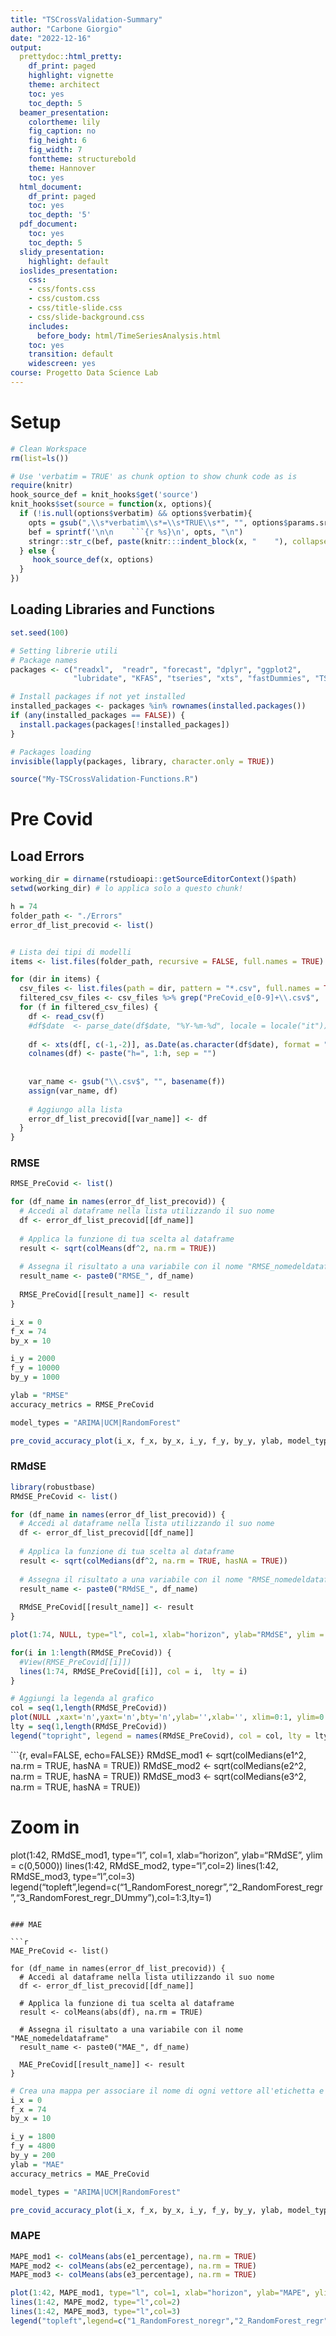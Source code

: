 ```yaml
---
title: "TSCrossValidation-Summary"
author: "Carbone Giorgio"
date: "2022-12-16"
output:
  prettydoc::html_pretty:
    df_print: paged
    highlight: vignette
    theme: architect
    toc: yes
    toc_depth: 5
  beamer_presentation:
    colortheme: lily
    fig_caption: no
    fig_height: 6
    fig_width: 7
    fonttheme: structurebold
    theme: Hannover
    toc: yes
  html_document:
    df_print: paged
    toc: yes
    toc_depth: '5'
  pdf_document:
    toc: yes
    toc_depth: 5
  slidy_presentation:
    highlight: default
  ioslides_presentation:
    css:
    - css/fonts.css
    - css/custom.css
    - css/title-slide.css
    - css/slide-background.css
    includes:
      before_body: html/TimeSeriesAnalysis.html
    toc: yes
    transition: default
    widescreen: yes
course: Progetto Data Science Lab
---
```


# Setup

```r
# Clean Workspace
rm(list=ls())
```

```r
# Use 'verbatim = TRUE' as chunk option to show chunk code as is
require(knitr)
hook_source_def = knit_hooks$get('source')
knit_hooks$set(source = function(x, options){
  if (!is.null(options$verbatim) && options$verbatim){
    opts = gsub(",\\s*verbatim\\s*=\\s*TRUE\\s*", "", options$params.src)
    bef = sprintf('\n\n    ```{r %s}\n', opts, "\n")
    stringr::str_c(bef, paste(knitr:::indent_block(x, "    "), collapse = '\n'), "\n    ```\n")
  } else {
     hook_source_def(x, options)
  }
})
```

## Loading Libraries and Functions

```r
set.seed(100)

# Setting librerie utili
# Package names
packages <- c("readxl",  "readr", "forecast", "dplyr", "ggplot2",
              "lubridate", "KFAS", "tseries", "xts", "fastDummies", "TSstudio", "utils") 

# Install packages if not yet installed
installed_packages <- packages %in% rownames(installed.packages())
if (any(installed_packages == FALSE)) {
  install.packages(packages[!installed_packages])
}

# Packages loading
invisible(lapply(packages, library, character.only = TRUE))
```

```r
source("My-TSCrossValidation-Functions.R")
```


# Pre Covid

## Load Errors

```r
working_dir = dirname(rstudioapi::getSourceEditorContext()$path)
setwd(working_dir) # lo applica solo a questo chunk!

h = 74
folder_path <- "./Errors"
error_df_list_precovid <- list()


# Lista dei tipi di modelli
items <- list.files(folder_path, recursive = FALSE, full.names = TRUE)

for (dir in items) {
  csv_files <- list.files(path = dir, pattern = "*.csv", full.names = TRUE)
  filtered_csv_files <- csv_files %>% grep("PreCovid_e[0-9]+\\.csv$", ., value = TRUE)
  for (f in filtered_csv_files) {
    df <- read_csv(f)
    #df$date  <- parse_date(df$date, "%Y-%m-%d", locale = locale("it"))
    
    df <- xts(df[, c(-1,-2)], as.Date(as.character(df$date), format = "%Y-%m-%d"))
    colnames(df) <- paste("h=", 1:h, sep = "")
    
    
    var_name <- gsub("\\.csv$", "", basename(f))
    assign(var_name, df)
    
    # Aggiungo alla lista
    error_df_list_precovid[[var_name]] <- df
  }
}
```

### RMSE

```r
RMSE_PreCovid <- list()

for (df_name in names(error_df_list_precovid)) {
  # Accedi al dataframe nella lista utilizzando il suo nome
  df <- error_df_list_precovid[[df_name]]
  
  # Applica la funzione di tua scelta al dataframe
  result <- sqrt(colMeans(df^2, na.rm = TRUE))
  
  # Assegna il risultato a una variabile con il nome "RMSE_nomedeldataframe"
  result_name <- paste0("RMSE_", df_name)
  
  RMSE_PreCovid[[result_name]] <- result
}
```


```r
i_x = 0
f_x = 74
by_x = 10

i_y = 2000
f_y = 10000
by_y = 1000

ylab = "RMSE"
accuracy_metrics = RMSE_PreCovid

model_types = "ARIMA|UCM|RandomForest"

pre_covid_accuracy_plot(i_x, f_x, by_x, i_y, f_y, by_y, ylab, model_types, accuracy_metrics)

```


### RMdSE

```r
library(robustbase)
RMdSE_PreCovid <- list()

for (df_name in names(error_df_list_precovid)) {
  # Accedi al dataframe nella lista utilizzando il suo nome
  df <- error_df_list_precovid[[df_name]]
  
  # Applica la funzione di tua scelta al dataframe
  result <- sqrt(colMedians(df^2, na.rm = TRUE, hasNA = TRUE))
  
  # Assegna il risultato a una variabile con il nome "RMSE_nomedeldataframe"
  result_name <- paste0("RMdSE_", df_name)
  
  RMdSE_PreCovid[[result_name]] <- result
}
```

```r
plot(1:74, NULL, type="l", col=1, xlab="horizon", ylab="RMdSE", ylim = c(1000,4000))

for(i in 1:length(RMdSE_PreCovid)) {
  #View(RMSE_PreCovid[[i]])
  lines(1:74, RMdSE_PreCovid[[i]], col = i,  lty = i)
}

# Aggiungi la legenda al grafico
col = seq(1,length(RMdSE_PreCovid))
plot(NULL ,xaxt='n',yaxt='n',bty='n',ylab='',xlab='', xlim=0:1, ylim=0:1)
lty = seq(1,length(RMdSE_PreCovid))
legend("topright", legend = names(RMdSE_PreCovid), col = col, lty = lty)

```

```{r, eval=FALSE, echo=FALSE}}
RMdSE_mod1 <- sqrt(colMedians(e1^2, na.rm = TRUE, hasNA = TRUE))
RMdSE_mod2 <- sqrt(colMedians(e2^2, na.rm = TRUE, hasNA = TRUE))
RMdSE_mod3 <- sqrt(colMedians(e3^2, na.rm = TRUE, hasNA = TRUE))

# Zoom in
plot(1:42, RMdSE_mod1, type="l", col=1, xlab="horizon", ylab="RMdSE", ylim = c(0,5000))
lines(1:42, RMdSE_mod2, type="l",col=2)
lines(1:42, RMdSE_mod3, type="l",col=3)
legend("topleft",legend=c("1_RandomForest_noregr","2_RandomForest_regr","3_RandomForest_regr_DUmmy"),col=1:3,lty=1)

```

### MAE

```r
MAE_PreCovid <- list()

for (df_name in names(error_df_list_precovid)) {
  # Accedi al dataframe nella lista utilizzando il suo nome
  df <- error_df_list_precovid[[df_name]]
  
  # Applica la funzione di tua scelta al dataframe
  result <- colMeans(abs(df), na.rm = TRUE)
  
  # Assegna il risultato a una variabile con il nome "MAE_nomedeldataframe"
  result_name <- paste0("MAE_", df_name)
  
  MAE_PreCovid[[result_name]] <- result
}
```

```r
# Crea una mappa per associare il nome di ogni vettore all'etichetta e al colore desiderati
i_x = 0
f_x = 74
by_x = 10

i_y = 1800
f_y = 4800
by_y = 200
ylab = "MAE"
accuracy_metrics = MAE_PreCovid

model_types = "ARIMA|UCM|RandomForest"

pre_covid_accuracy_plot(i_x, f_x, by_x, i_y, f_y, by_y, ylab, model_types, accuracy_metrics)
```

### MAPE

```r
MAPE_mod1 <- colMeans(abs(e1_percentage), na.rm = TRUE)
MAPE_mod2 <- colMeans(abs(e2_percentage), na.rm = TRUE)
MAPE_mod3 <- colMeans(abs(e3_percentage), na.rm = TRUE)

plot(1:42, MAPE_mod1, type="l", col=1, xlab="horizon", ylab="MAPE", ylim = c(0,100))
lines(1:42, MAPE_mod2, type="l",col=2)
lines(1:42, MAPE_mod3, type="l",col=3)
legend("topleft",legend=c("1_RandomForest_noregr","2_RandomForest_regr","3_RandomForest_regrDummy"),col=1:3,lty=1)
```